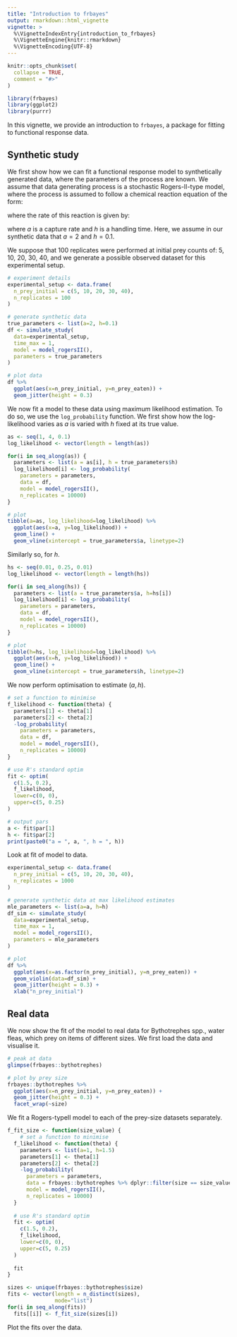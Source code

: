 ```yaml
---
title: "Introduction to frbayes"
output: rmarkdown::html_vignette
vignette: >
  %\VignetteIndexEntry{introduction_to_frbayes}
  %\VignetteEngine{knitr::rmarkdown}
  %\VignetteEncoding{UTF-8}
---
```


```r
knitr::opts_chunk$set(
  collapse = TRUE,
  comment = "#>"
)
```

```r
library(frbayes)
library(ggplot2)
library(purrr)
```


In this vignette, we provide an introduction to `frbayes`, a package for fitting
to functional response data.

## Synthetic study
We first show how we can fit a functional response model to synthetically generated
data, where the parameters of the process are known. We assume that data generating
process is a stochastic Rogers-II-type model, where the process is assumed to
follow a chemical reaction equation of the form:

\begin{equation}
\text{prey} \xrightarrow{\text{rate}} \text{prey} - 1,
\end{equation}

where the rate of this reaction is given by:

\begin{equation}
\text{rate} = \frac{a \cdot \text{prey}}{1 + a \cdot h \cdot \text{prey}},
\end{equation}

where $a$ is a capture rate and $h$ is a handling time. Here, we assume in our
synthetic data that $a=2$ and $h=0.1$.

We suppose that 100 replicates were performed at initial prey counts of: 5,
10, 20, 30, 40, and we generate a possible observed dataset for this experimental
setup.
```r
# experiment details
experimental_setup <- data.frame(
  n_prey_initial = c(5, 10, 20, 30, 40),
  n_replicates = 100
)

# generate synthetic data
true_parameters <- list(a=2, h=0.1)
df <- simulate_study(
  data=experimental_setup,
  time_max = 1,
  model = model_rogersII(),
  parameters = true_parameters
)

# plot data
df %>% 
  ggplot(aes(x=n_prey_initial, y=n_prey_eaten)) +
  geom_jitter(height = 0.3)
```

We now fit a model to these data using maximum likelihood estimation. To do so,
we use the `log_probability` function. We first show how the log-likelihood
varies as $a$ is varied with $h$ fixed at its true value.
```r
as <- seq(1, 4, 0.1)
log_likelihood <- vector(length = length(as))

for(i in seq_along(as)) {
  parameters <- list(a = as[i], h = true_parameters$h)
  log_likelihood[i] <- log_probability(
    parameters = parameters,
    data = df,
    model = model_rogersII(),
    n_replicates = 10000)
}

# plot
tibble(a=as, log_likelihood=log_likelihood) %>% 
  ggplot(aes(x=a, y=log_likelihood)) +
  geom_line() +
  geom_vline(xintercept = true_parameters$a, linetype=2)
```

Similarly so, for $h$.
```r
hs <- seq(0.01, 0.25, 0.01)
log_likelihood <- vector(length = length(hs))

for(i in seq_along(hs)) {
  parameters <- list(a = true_parameters$a, h=hs[i])
  log_likelihood[i] <- log_probability(
    parameters = parameters,
    data = df,
    model = model_rogersII(),
    n_replicates = 10000)
}

# plot
tibble(h=hs, log_likelihood=log_likelihood) %>% 
  ggplot(aes(x=h, y=log_likelihood)) +
  geom_line() +
  geom_vline(xintercept = true_parameters$h, linetype=2)
```

We now perform optimisation to estimate $(a,h)$.
```r
# set a function to minimise
f_likelihood <- function(theta) {
  parameters[1] <- theta[1]
  parameters[2] <- theta[2]
  -log_probability(
    parameters = parameters,
    data = df,
    model = model_rogersII(),
    n_replicates = 10000)
}

# use R's standard optim
fit <- optim(
  c(1.5, 0.2),
  f_likelihood,
  lower=c(0, 0),
  upper=c(5, 0.25)
)

# output pars
a <- fit$par[1]
h <- fit$par[2]
print(paste0("a = ", a, ", h = ", h))
```

Look at fit of model to data.
```r
experimental_setup <- data.frame(
  n_prey_initial = c(5, 10, 20, 30, 40),
  n_replicates = 1000
)

# generate synthetic data at max likelihood estimates
mle_parameters <- list(a=a, h=h)
df_sim <- simulate_study(
  data=experimental_setup,
  time_max = 1,
  model = model_rogersII(),
  parameters = mle_parameters
)

# plot
df %>% 
  ggplot(aes(x=as.factor(n_prey_initial), y=n_prey_eaten)) +
  geom_violin(data=df_sim) +
  geom_jitter(height = 0.3) +
  xlab("n_prey_initial")
```

## Real data
We now show the fit of the model to real data for Bythotrephes spp., water fleas,
which prey on items of different sizes. We first load the data and visualise it.
```r
# peak at data
glimpse(frbayes::bythotrephes)

# plot by prey size
frbayes::bythotrephes %>% 
  ggplot(aes(x=n_prey_initial, y=n_prey_eaten)) +
  geom_jitter(height = 0.3) +
  facet_wrap(~size)
```

We fit a Rogers-typeII model to each of the prey-size datasets separately.
```r
f_fit_size <- function(size_value) {
    # set a function to minimise
  f_likelihood <- function(theta) {
    parameters <- list(a=1, h=1.5)
    parameters[1] <- theta[1]
    parameters[2] <- theta[2]
    -log_probability(
      parameters = parameters,
      data = frbayes::bythotrephes %>% dplyr::filter(size == size_value),
      model = model_rogersII(),
      n_replicates = 10000)
  }
  
  # use R's standard optim
  fit <- optim(
    c(1.5, 0.2),
    f_likelihood,
    lower=c(0, 0),
    upper=c(5, 0.25)
  )
  
  fit
}

sizes <- unique(frbayes::bythotrephes$size)
fits <- vector(length = n_distinct(sizes),
               mode="list")
for(i in seq_along(fits))
  fits[[i]] <- f_fit_size(sizes[i])
```


Plot the fits over the data.
